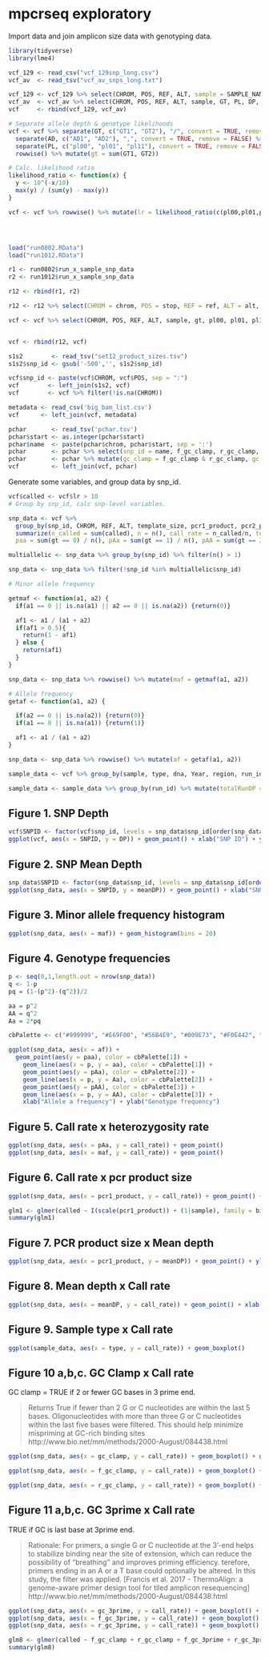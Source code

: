 
# mpcrseq exploratory

Import data and join amplicon size data with genotyping data.

```r
library(tidyverse)
library(lme4)

vcf_129 <- read_csv("vcf_129snp_long.csv")
vcf_av  <- read_tsv("vcf_av_snps_long.txt")

vcf_129 <- vcf_129 %>% select(CHROM, POS, REF, ALT, sample = SAMPLE_NAME_IN_RUN, GT, PL, DP, AD, GQ)
vcf_av  <- vcf_av %>% select(CHROM, POS, REF, ALT, sample, GT, PL, DP, AD, GQ)
vcf     <- rbind(vcf_129, vcf_av)

# Separate allele depth & genotype likelihoods
vcf <- vcf %>% separate(GT, c("GT1", "GT2"), "/", convert = TRUE, remove = FALSE) %>%
  separate(AD, c("AD1", "AD2"), ",", convert = TRUE, remove = FALSE) %>%
  separate(PL, c("pl00", "pl01", "pl11"), convert = TRUE, remove = FALSE) %>%
  rowwise() %>% mutate(gt = sum(GT1, GT2))

# Calc. likelihood ratio
likelihood_ratio <- function(x) {
  y <- 10^(-x/10)
  max(y) / (sum(y) - max(y))
}

vcf <- vcf %>% rowwise() %>% mutate(lr = likelihood_ratio(c(pl00,pl01,pl11)))




load("run0802.RData")
load("run1012.RData")

r1 <- run0802$run_x_sample_snp_data
r2 <- run1012$run_x_sample_snp_data

r12 <- rbind(r1, r2)

r12 <- r12 %>% select(CHROM = chrom, POS = stop, REF = ref, ALT = alt, sample, gt, pl00, pl01, pl11, DP = dp, gt, lr)

vcf <- vcf %>% select(CHROM, POS, REF, ALT, sample, gt, pl00, pl01, pl11, DP, gt, lr)


vcf <- rbind(r12, vcf)

s1s2        <- read_tsv("set12_product_sizes.tsv")
s1s2$snp_id <- gsub('-500','', s1s2$snp_id)

vcf$snp_id <- paste(vcf$CHROM, vcf$POS, sep = ":")
vcf        <- left_join(s1s2, vcf)
vcf        <- vcf %>% filter(!is.na(CHROM))

metadata <- read_csv('big_bam_list.csv')
vcf      <- left_join(vcf, metadata)

pchar       <- read_tsv('pchar.tsv')
pchar$start <- as.integer(pchar$start)
pchar$name  <- paste(pchar$chrom, pchar$start, sep = ':')
pchar       <- pchar %>% select(snp_id = name, f_gc_clamp, r_gc_clamp, f_gc_3prime, r_gc_3prime, f_seq, r_seq) %>% distinct()
pchar       <- pchar %>% mutate(gc_clamp = f_gc_clamp & r_gc_clamp, gc_3prime = f_gc_3prime, r_gc_3prime)
vcf         <- left_join(vcf, pchar)

```

Generate some variables, and group data by snp_id.

```r

vcf$called <- vcf$lr > 10
# Group by snp_id, calc snp-level variables.

snp_data <- vcf %>% 
  group_by(snp_id, CHROM, REF, ALT, template_size, pcr1_product, pcr2_product, gc_clamp, gc_3prime, f_gc_clamp, r_gc_clamp, f_gc_3prime, r_gc_3prime) %>% 
  summarize(n_called = sum(called), n = n(), call_rate = n_called/n, totalDP = sum(DP), meanDP = mean(DP), medianDP = median(DP),
  paa = sum(gt == 0) / n(), pAa = sum(gt == 1) / n(), pAA = sum(gt == 2) / n(), a1 = (2*sum(!is.na(gt))) - sum(gt, na.rm = TRUE), a2 = sum(gt, na.rm = TRUE))

multiallelic <- snp_data %>% group_by(snp_id) %>% filter(n() > 1)

snp_data <- snp_data %>% filter(!snp_id %in% multiallelic$snp_id)

# Minor allele frequency

getmaf <- function(a1, a2) {
  if(a1 == 0 || is.na(a1) || a2 == 0 || is.na(a2)) {return(0)}

  af1 <- a1 / (a1 + a2)
  if(af1 > 0.5){
    return(1 - af1)
  } else {
    return(af1)
  }
}

snp_data <- snp_data %>% rowwise() %>% mutate(maf = getmaf(a1, a2))

# Allele frequency
getaf <- function(a1, a2) {

  if(a2 == 0 || is.na(a2)) {return(0)}
  if(a1 == 0 || is.na(a1)) {return(1)}

  af1 <- a1 / (a1 + a2)
}

snp_data <- snp_data %>% rowwise() %>% mutate(af = getaf(a1, a2))

sample_data <- vcf %>% group_by(sample, type, dna, Year, region, run_id) %>% summarise(n_called = sum(called), n = n(), call_rate = n_called/n, totalDP = sum(DP), meanDP = mean(DP), medianDP = median(DP))

sample_data <- sample_data %>% group_by(run_id) %>% mutate(totalRunDP = sum(totalDP)) %>% mutate(scaledDP = totalDP / totalRunDP)


```
## Figure 1. SNP Depth


```r
vcf$SNPID <- factor(vcf$snp_id, levels = snp_data$snp_id[order(snp_data$meanDP)])
ggplot(vcf, aes(x = SNPID, y = DP)) + geom_point() + xlab("SNP ID") + ylab("Depth") + theme(axis.text.x = element_text(angle = 90, hjust = 1))

```

## Figure 2. SNP Mean Depth

```r
snp_data$SNPID <- factor(snp_data$snp_id, levels = snp_data$snp_id[order(snp_data$meanDP)])
ggplot(snp_data, aes(x = SNPID, y = meanDP)) + geom_point() + xlab("SNP ID") + ylab("Mean Depth") + theme(axis.text.x = element_text(angle = 90, hjust = 1))


```

## Figure 3. Minor allele frequency histogram

```r
ggplot(snp_data, aes(x = maf)) + geom_histogram(bins = 20)

```

## Figure 4. Genotype frequencies

```r
p <- seq(0,1,length.out = nrow(snp_data))
q <- 1-p
pq = (1-(p^2)-(q^2))/2

aa = p^2
AA = q^2
Aa = 2*pq

cbPalette <- c("#999999", "#E69F00", "#56B4E9", "#009E73", "#F0E442", "#0072B2", "#D55E00", "#CC79A7")

ggplot(snp_data, aes(x = af)) + 
  geom_point(aes(y = paa), color = cbPalette[1]) + 
	geom_line(aes(x = p, y = aa), color = cbPalette[1]) +
	geom_point(aes(y = pAa), color = cbPalette[2]) + 
	geom_line(aes(x = p, y = Aa), color = cbPalette[2]) +
	geom_point(aes(y = pAA), color = cbPalette[3]) + 
	geom_line(aes(x = p, y = AA), color = cbPalette[3]) +
	xlab("Allele a frequency") + ylab("Genotype frequency")

```

## Figure 5. Call rate x heterozygosity rate

```r
ggplot(snp_data, aes(x = pAa, y = call_rate)) + geom_point()
ggplot(snp_data, aes(x = maf, y = call_rate)) + geom_point()

```

## Figure 6. Call rate x pcr product size

```r
ggplot(snp_data, aes(x = pcr1_product, y = call_rate)) + geom_point() + geom_smooth(method = "lm") + xlab("PCR 1 product size") + ylab("Call rate")

glm1 <- glmer(called ~ I(scale(pcr1_product)) + (1|sample), family = binomial, data = vcf)
summary(glm1)

```


## Figure 7. PCR product size x Mean depth

```r
ggplot(snp_data, aes(x = pcr1_product, y = meanDP)) + geom_point() + ylab("Mean depth") + xlab("PCR 1 product size")

```


## Figure 8. Mean depth x Call rate

```r
ggplot(snp_data, aes(x = meanDP, y = call_rate)) + geom_point() + xlab("Mean depth") + ylab("Call rate")

```


## Figure 9. Sample type x Call rate

```r
ggplot(sample_data, aes(x = type, y = call_rate)) + geom_boxplot()

```


## Figure 10 a,b,c. GC Clamp x Call rate

GC clamp = TRUE if 2 or fewer GC bases in 3 prime end.


>    Returns True if fewer than 2 G or C nucleotides are within the last 5 bases.
>    Oligonucleotides with more than three G or C nucleotides within the last  five bases were  filtered.  This should help minimize mispriming at GC-rich binding sites
>    http://www.bio.net/mm/methods/2000-August/084438.html


```r
ggplot(snp_data, aes(x = gc_clamp, y = call_rate)) + geom_boxplot() + ggtitle("GC Clamp")

ggplot(snp_data, aes(x = f_gc_clamp, y = call_rate)) + geom_boxplot() + ggtitle("Forward GC Clamp")

ggplot(snp_data, aes(x = r_gc_clamp, y = call_rate)) + geom_boxplot() + ggtitle("Reverse GC Clamp")


```


## Figure 11 a,b,c. GC 3prime x Call rate

TRUE if GC is last base at 3prime end.

>    Rationale:
>    For primers, a single G or C nucleotide at the 3'-end helps to stabilize
>    binding near the site of extension, which can reduce the possibility of
>    "breathing" and improves priming efficiency.  terefore, primers ending
>    in an A or a T base could optionally be  altered. In this study, the 
>    filter was applied. [Francis et al. 2017 - ThermoAlign: a genome-aware
>    primer design tool for tiled amplicon resequencing]
>    http://www.bio.net/mm/methods/2000-August/084438.html


```r
ggplot(snp_data, aes(x = gc_3prime, y = call_rate)) + geom_boxplot() + ggtitle("GC 3prime")
ggplot(snp_data, aes(x = f_gc_3prime, y = call_rate)) + geom_boxplot() + ggtitle("Forward GC 3prime")
ggplot(snp_data, aes(x = r_gc_3prime, y = call_rate)) + geom_boxplot() + ggtitle("Reverse GC 3prime")
```

```r
glm8 <- glmer(called ~ f_gc_clamp + r_gc_clamp + f_gc_3prime + r_gc_3prime + (1|sample) + (1|snp_id), data = vcf, family = binomial )
summary(glm8)
```



